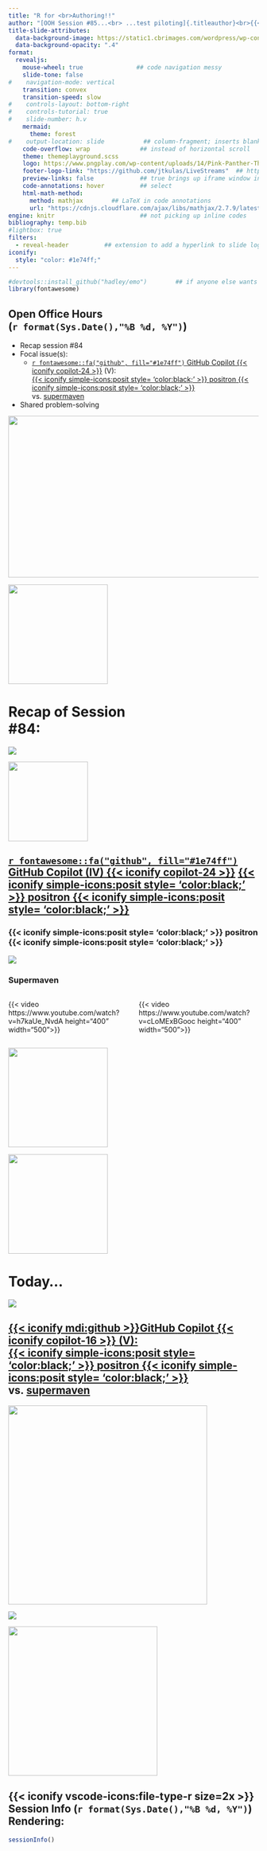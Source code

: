 ```yaml
---
title: "R for <br>Authoring!!" 
author: "[OOH Session #85...<br> ...test piloting]{.titleauthor}<br>{{< iconify mdi:github >}}[GitHub]{.copilot2} [Copilot]{.copilot2} {{< iconify copilot-16 >}} [(V):]{.copilot2} <br> [supermaven]{.supergirl .bigger} [vs.]{.titlestyle} {{< iconify simple-icons:posit size=2x style= 'color:black;' >}} [positron]{.positron} {{< iconify simple-icons:posit size=2x style= 'color:black;' >}}"
title-slide-attributes: 
  data-background-image: https://static1.cbrimages.com/wordpress/wp-content/uploads/2022/03/Supergirl.jpg  
  data-background-opacity: ".4"
format:
  revealjs:
    mouse-wheel: true               ## code navigation messy
    slide-tone: false
#    navigation-mode: vertical
    transition: convex
    transition-speed: slow
#    controls-layout: bottom-right
#    controls-tutorial: true
#    slide-number: h.v
    mermaid:
      theme: forest
#    output-location: slide           ## column-fragment; inserts blank 2nd slide
    code-overflow: wrap              ## instead of horizontal scroll
    theme: themeplayground.scss       
    logo: https://www.pngplay.com/wp-content/uploads/14/Pink-Panther-Thinking-Transparent-Images.png
    footer-logo-link: "https://github.com/jtkulas/LiveStreams"  ## https://github.com/shafayetShafee/reveal-header#readme
    preview-links: false             ## true brings up iframe window instead of "site"
    code-annotations: hover          ## select
    html-math-method: 
      method: mathjax        ## LaTeX in code annotations
      url: "https://cdnjs.cloudflare.com/ajax/libs/mathjax/2.7.9/latest.js?config=TeX-MML-AM_CHTML"
engine: knitr                        ## not picking up inline codes
bibliography: temp.bib
#lightbox: true
filters: 
  - reveal-header          ## extension to add a hyperlink to slide logo
iconify:
  style: "color: #1e74ff;"
---
```


```r
#devtools::install_github("hadley/emo")        ## if anyone else wants to render
library(fontawesome)
```

## Open Office Hours <br>(`r format(Sys.Date(),"%B %d, %Y")`)

::: {layout="[90,10]"}
::: first-column
+ Recap session #84
+ Focal issue(s):
    + [`r fontawesome::fa("github", fill="#1e74ff")` [GitHub]{.copilot2} [Copilot]{.copilot2} {{< iconify copilot-24 >}}](https://docs.posit.co/ide/user/ide/guide/tools/copilot.html) [(V):]{.copilot2} <br>[{{< iconify simple-icons:posit style= 'color:black;' >}} [positron]{.positron} {{< iconify simple-icons:posit style= 'color:black;' >}}](https://positron.posit.co/assistant.html#completions)<br> vs. [[supermaven]{.supergirl}](https://supermaven.com/)
+ Shared problem-solving

:::

::: second-column
:::

:::

![](img/title84.JPG){.absolute top="135" right="-120" width="600" height="325"}

![](https://static.vecteezy.com/system/resources/previews/015/241/249/non_2x/glowing-neon-arrow-doodle-transparent-free-png.png){.absolute top="155" left="360" width="200"}

# Recap of Session <br>#84: 

![](https://pngimg.com/d/sticky_note_PNG18964.png){.absolute right="50" top="200"}

![](https://png.pngtree.com/png-vector/20220730/ourmid/pngtree-atom-icon-png-image_6092415.png){.absolute width="160" top="245" right="95"}

## [[`r fontawesome::fa("github", fill="#1e74ff")` [GitHub]{.copilot3} [Copilot (IV)]{.copilot3} {{< iconify copilot-24 >}}](https://docs.posit.co/ide/user/ide/guide/tools/copilot.html) [{{< iconify simple-icons:posit style= 'color:black;' >}} [positron]{.positron} {{< iconify simple-icons:posit style= 'color:black;' >}}](https://positron.posit.co/)]{.smaller}

::: {.panel-tabset}

### {{< iconify simple-icons:posit style= 'color:black;' >}} [positron]{.positron} {{< iconify simple-icons:posit style= 'color:black;' >}}

[![](https://positron.posit.co/images/astropy.png)](https://positron.posit.co/download.html)

### [Supermaven]{.supergirl}

::: {.columns}

::: {.column width="50%"}

{{< video https://www.youtube.com/watch?v=h7kaUe_NvdA height="400" width="500">}}

:::

::: {.column width="50%"}

{{< video https://www.youtube.com/watch?v=cLoMExBGooc height="400" width="500">}}

:::

:::

:::

![](https://cdn-icons-png.flaticon.com/512/5396/5396191.png){.absolute right="-150" top="100" width="200"}

![](https://cdn-icons-png.flaticon.com/512/5396/5396197.png){.absolute left="-150" bottom="30" width="200"}

# Today...

![](https://media4.giphy.com/media/v1.Y2lkPTc5MGI3NjExZHpnMWxhYXl4bDl6YTZhOTc0YTgxa2R3ZGZ4ejVtcjQydDk3anJ6aiZlcD12MV9pbnRlcm5hbF9naWZfYnlfaWQmY3Q9Zw/1hYIXcDMxEGw8/giphy.gif)

## [{{< iconify mdi:github >}}[GitHub]{.copilot3} [Copilot]{.copilot3} {{< iconify copilot-16 >}} [(V):]{.copilot3}](https://docs.github.com/en/copilot/using-github-copilot/ai-models/supported-ai-models-in-copilot)<br>[{{< iconify simple-icons:posit style= 'color:black;' >}} [positron]{.positron} {{< iconify simple-icons:posit style= 'color:black;' >}}](https://positron.posit.co/assistant.html#completions) vs. [[supermaven]{.supergirl}](https://codeparrot.ai/blogs/supermaven-for-beginners) 

![](https://media1.giphy.com/media/v1.Y2lkPTc5MGI3NjExd2V2MzZwa2VxbmU2aWJxbWd1amN0aG9lZHp6bWNhZ3UxdGJ3eWgybyZlcD12MV9pbnRlcm5hbF9naWZfYnlfaWQmY3Q9Zw/xThtah5iMtxupl8DyU/giphy.gif){.absolute height="400" left="-120"}

![](https://media1.giphy.com/media/v1.Y2lkPTc5MGI3NjExODdvMzY1and1NWRrOW1nZDR5amNpdXhub2l4OTZ6MDVheXZlb3F0byZlcD12MV9pbnRlcm5hbF9naWZfYnlfaWQmY3Q9Zw/iH1DHUQcc17yubngP4/giphy.gif){.absolute right="-50"}

![](https://png.pngtree.com/png-vector/20220708/ourmid/pngtree-kaboom-comic-word-book-motion-creative-vector-png-image_24995624.png){.absolute height="300" right="-165" top="-65"}

## {{< iconify vscode-icons:file-type-r size=2x >}} Session Info (`r format(Sys.Date(),"%B %d, %Y")`) Rendering: 
```r
sessionInfo()
```

